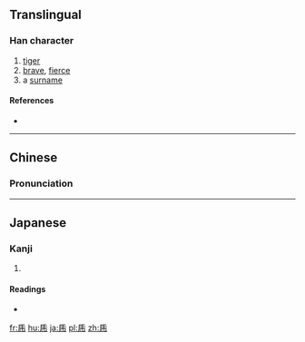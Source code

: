 {{also|虎}}<!-- may be replaced by zh-forms -->
==Translingual==

===Han character===
{{Han char|rn=4|rad=丿|as=06|sn=7|four=|canj=HQB}}

# [[tiger]]
# [[brave]], [[fierce]]
# a [[surname]]

====References====
* {{Han ref|kx=0083.021|dkj=00148|hdz=10069.230|uh=4E55|ud=20053}}

----

==Chinese==
{{zh-hanzi-box|[[乕]]}}

===Pronunciation===
{{zh-pron
|m=hǔ
|c=fu2
|mc=
|oc=
|ma=
|cat=n,a,pn
}}

----

==Japanese==

===Kanji===
{{ja-kanji|grade=|rs=丿06}}

# {{defn|lang=ja|sort=丿06}}

====Readings====
* {{ja-readings|on=[[こ]] (ko)|kun=[[とら]] (tora)}}

[[fr:乕]]
[[hu:乕]]
[[ja:乕]]
[[pl:乕]]
[[zh:乕]]